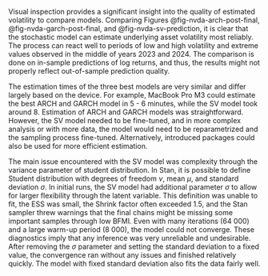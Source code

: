 Visual inspection provides a significant insight into the quality of estimated volatility to compare models. Comparing
Figures @fig-nvda-arch-post-final, @fig-nvda-garch-post-final, and @fig-nvda-sv-prediction, it is clear that the
stochastic model can estimate underlying asset volatility most reliably. The process can react well to periods of low
and high volatility and extreme values observed in the middle of years 2023 and 2024. The comparison is done on
in-sample predictions of log returns, and thus, the results might not properly reflect out-of-sample prediction
quality.

The estimation times of the three best models are very similar and differ largely based on the device. For example,
MacBook Pro M3 could estimate the best ARCH and GARCH model in 5 - 6 minutes, while the SV model took around 8.
Estimation of ARCH and GARCH models was straightforward. However, the SV model needed to be fine-tuned, and in more
complex analysis or with more data, the model would need to be reparametrized and the sampling process fine-tuned.
Alternatively, introduced packages could also be used for more efficient estimation.

The main issue encountered with the SV model was complexity through the variance parameter of student distribution. In
Stan, it is possible to define Student distribution with degrees of freedom $\nu$, mean $\mu$, and standard deviation
$\sigma$. In initial runs, the SV model had additional parameter $\sigma$ to allow for larger flexibility through the
latent variable. This definition was unable to fit, the ESS was small, the Shrink factor often exceeded 1.5, and the
Stan sampler threw warnings that the final chains might be missing some important samples through low BFMI. Even with
many iterations (64 000) and a large warm-up period (8 000), the model could not converge. These diagnostics imply that
any inference was very unreliable and undesirable. After removing the $\sigma$ parameter and setting the standard
deviation to a fixed value, the convergence ran without any issues and finished relatively quickly. The model with
fixed standard deviation also fits the data fairly well.